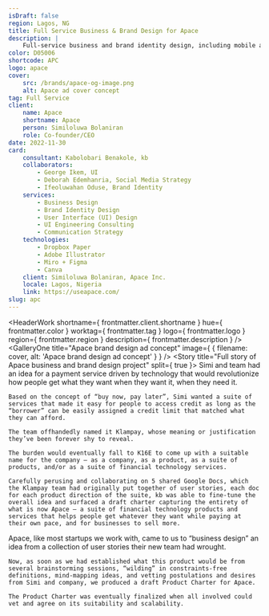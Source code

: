 ```yaml
---
isDraft: false
region: Lagos, NG
title: Full Service Business & Brand Design for Apace
description: |
    Full-service business and brand identity design, including mobile and web application designs for Apace, a fintech company building products that help people pay for things at their own pace.
color: D05006
shortcode: APC
logo: apace
cover:
    src: /brands/apace-og-image.png
    alt: Apace ad cover concept
tag: Full Service
client:
    name: Apace
    shortname: Apace
    person: Similoluwa Bolaniran
    role: Co-founder/CEO
date: 2022-11-30
card:
    consultant: Kabolobari Benakole, kb
    collaborators:
        - George Ikem, UI
        - Deborah Edemhanria, Social Media Strategy
        - Ifeoluwahan Oduse, Brand Identity
    services:
        - Business Design
        - Brand Identity Design
        - User Interface (UI) Design
        - UI Engineering Consulting
        - Communication Strategy
    technologies:
        - Dropbox Paper
        - Adobe Illustrator
        - Miro + Figma
        - Canva
    client: Similoluwa Bolaniran, Apace Inc.
    locale: Lagos, Nigeria
    link: https://useapace.com/
slug: apc
---
```



<HeaderWork
    shortname={ frontmatter.client.shortname }
    hue={ frontmatter.color }
    worktag={ frontmatter.tag }
    logo={ frontmatter.logo }
    region={ frontmatter.region }
    description={ frontmatter.description }
/>
<GalleryOne
    title="Apace brand design ad concept"
    image={ { filename: cover, alt: 'Apace brand design ad concept' } }
/>
<Story
    title="Full story of Apace business and brand design project"
    split={ true }>
    Simi and team had an idea for a payment service driven by technology that would revolutionize how people get what they want when they want it, when they need it.

    Based on the concept of “buy now, pay later”, Simi wanted a suite of services that made it easy for people to access credit as long as the “borrower” can be easily assigned a credit limit that matched what they can afford.

    The team offhandedly named it Klampay, whose meaning or justification they’ve been forever shy to reveal.

    The burden would eventually fall to K16E to come up with a suitable name for the company — as a company, as a product, as a suite of products, and/or as a suite of financial technology services.

    Carefully perusing and collaborating on 5 shared Google Docs, which the Klampay team had originally put together of user stories, each doc for each product direction of the suite, kb was able to fine-tune the overall idea and surfaced a draft charter capturing the entirety of what is now Apace — a suite of financial technology products and services that helps people get whatever they want while paying at their own pace, and for businesses to sell more.
</Story>
<GalleryOne
    title="Apace type concept"
    image={ { filename: apaceType, alt: 'Apace type concept' } }
/>
<QuoteFill
    title="Partial quote from Similoluwa Bolaniran"
    quote="[kb] sets the bar so high!"
/>
<GallerySplit
    title="Apace logo exploration views"
    images={[
        { filename: apacelx, alt: 'Apace logo exploration', typical: true, },
        { filename: apacelx2, alt: 'Apace logo exploration', typical: true, }
    ]}
/>
<Quote
    hue={ frontmatter.color }
    title={ `Full quote from ${frontmatter.client.person}` }
    quote={
        `You'll find in kb and team a commitment to follow it through. There's no way we're telling [Apace's] story that K16E is not featured. We're more than happy to recommend them.`
    }
    person={ frontmatter.client.person }
    role={ frontmatter.client.role }
/>
<GalleryOne
    title="Apace logo as chartered"
    image={ { filename: apacelxa, alt: 'Apace logo as chartered' } }
/>
<Story
    title="More on the Apace business and brand design project"
    split={ true }>
    Apace, like most startups we work with, came to us to “business design” an idea from a collection of user stories their new team had wrought.

    Now, as soon as we had established what this product would be from several brainstorming sessions, “wilding” in constraints-free definitions, mind-mapping ideas, and vetting postulations and desires from Simi and company, we produced a draft Product Charter for Apace.

    The Product Charter was eventually finalized when all involved could vet and agree on its suitability and scalability.
</Story>
<BusinessCard
    title="Summary details of and link to the Apace project"
    link={ frontmatter.card.link }
    hue={ frontmatter.color }
    logo={ frontmatter.logo }
    card={ frontmatter.card }
    shortname={ frontmatter.client.shortname }
/>